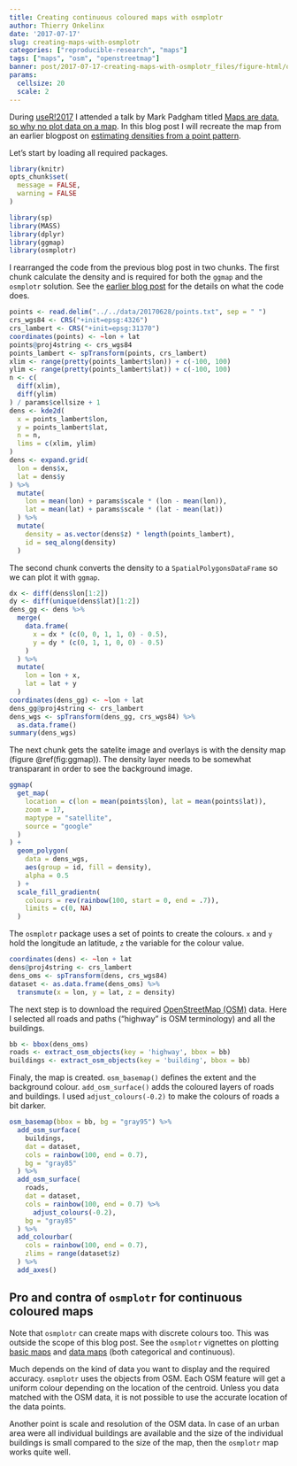 ```yaml
---
title: Creating continuous coloured maps with osmplotr
author: Thierry Onkelinx
date: '2017-07-17'
slug: creating-maps-with-osmplotr
categories: ["reproducible-research", "maps"]
tags: ["maps", "osm", "openstreetmap"]
banner: post/2017-07-17-creating-maps-with-osmplotr_files/figure-html/osmplotr-1.png
params:
  cellsize: 20
  scale: 2
---
```


During [useR!2017](https://user2017.brussels/) I attended a talk by Mark Padgham titled [Maps are data, so why no plot data on a map](https://channel9.msdn.com/Events/useR-international-R-User-conferences/useR-International-R-User-2017-Conference/Maps-are-data-so-why-plot-data-on-a-map). In this blog post I will recreate the map from an earlier blogpost on [estimating densities from a point pattern](../../06/estimating-densities-from-a-point-pattern).

Let's start by loading all required packages.

```r
library(knitr)
opts_chunk$set(
  message = FALSE,
  warning = FALSE
)
```

```r
library(sp)
library(MASS)
library(dplyr)
library(ggmap)
library(osmplotr)
```

I rearranged the code from the previous blog post in two chunks. The first chunk calculate the density and is required for both the `ggmap` and the `osmplotr` solution. See the [earlier blog post](../../06/estimating-densities-from-a-point-pattern) for the details on what the code does.

```r
points <- read.delim("../../data/20170628/points.txt", sep = " ")
crs_wgs84 <- CRS("+init=epsg:4326")
crs_lambert <- CRS("+init=epsg:31370")
coordinates(points) <- ~lon + lat
points@proj4string <- crs_wgs84
points_lambert <- spTransform(points, crs_lambert)
xlim <- range(pretty(points_lambert$lon)) + c(-100, 100)
ylim <- range(pretty(points_lambert$lat)) + c(-100, 100)
n <- c(
  diff(xlim),
  diff(ylim)
) / params$cellsize + 1
dens <- kde2d(
  x = points_lambert$lon,
  y = points_lambert$lat,
  n = n,
  lims = c(xlim, ylim)
)
dens <- expand.grid(
  lon = dens$x,
  lat = dens$y
) %>%
  mutate(
    lon = mean(lon) + params$scale * (lon - mean(lon)),
    lat = mean(lat) + params$scale * (lat - mean(lat))
  ) %>%
  mutate(
    density = as.vector(dens$z) * length(points_lambert),
    id = seq_along(density)
  )
```

The second chunk converts the density to a `SpatialPolygonsDataFrame` so we can plot it with `ggmap`.

```r
dx <- diff(dens$lon[1:2])
dy <- diff(unique(dens$lat)[1:2])
dens_gg <- dens %>%
  merge(
    data.frame(
      x = dx * (c(0, 0, 1, 1, 0) - 0.5),
      y = dy * (c(0, 1, 1, 0, 0) - 0.5)
    )
  ) %>%
  mutate(
    lon = lon + x,
    lat = lat + y
  )
coordinates(dens_gg) <- ~lon + lat
dens_gg@proj4string <- crs_lambert
dens_wgs <- spTransform(dens_gg, crs_wgs84) %>%
  as.data.frame()
summary(dens_wgs)
```

The next chunk gets the satelite image and overlays is with the density map (figure \@ref(fig:ggmap)). The density layer needs to be somewhat transparant in order to see the background image.

```r
ggmap(
  get_map(
    location = c(lon = mean(points$lon), lat = mean(points$lat)),
    zoom = 17,
    maptype = "satellite",
    source = "google"
  )
) +
  geom_polygon(
    data = dens_wgs, 
    aes(group = id, fill = density), 
    alpha = 0.5
  ) +
  scale_fill_gradientn(
    colours = rev(rainbow(100, start = 0, end = .7)),
    limits = c(0, NA)
  )
```

The `osmplotr` package uses a set of points to create the colours. `x` and `y` hold the longitude an latitude, `z` the variable for the colour value.

```r
coordinates(dens) <- ~lon + lat
dens@proj4string <- crs_lambert
dens_oms <- spTransform(dens, crs_wgs84)
dataset <- as.data.frame(dens_oms) %>%
  transmute(x = lon, y = lat, z = density)
```

The next step is to download the required [OpenStreetMap (OSM)](https://www.openstreetmap.org) data. Here I selected all roads and paths ("highway" is OSM terminology) and all the buildings. 

```r
bb <- bbox(dens_oms)
roads <- extract_osm_objects(key = 'highway', bbox = bb)
buildings <- extract_osm_objects(key = 'building', bbox = bb)
```

Finaly, the map is created. `osm_basemap()` defines the extent and the background colour. `add_osm_surface()` adds the coloured layers of roads and buildings. I used `adjust_colours(-0.2)` to make the colours of roads a bit darker.

```r
osm_basemap(bbox = bb, bg = "gray95") %>%
  add_osm_surface(
    buildings,
    dat = dataset,
    cols = rainbow(100, end = 0.7),
    bg = "gray85"
  ) %>%
  add_osm_surface(
    roads,
    dat = dataset,
    cols = rainbow(100, end = 0.7) %>%
      adjust_colours(-0.2),
    bg = "gray85"
  ) %>%
  add_colourbar(
    cols = rainbow(100, end = 0.7),
    zlims = range(dataset$z)
  ) %>%
  add_axes()
```

## Pro and contra of `osmplotr` for continuous coloured maps

Note that `osmplotr` can create maps with discrete colours too. This was outside the scope of this blog post. See the `osmplotr` vignettes on plotting [basic maps](https://cran.r-project.org/web/packages/osmplotr/vignettes/basic-maps.html) and [data maps](https://cran.r-project.org/web/packages/osmplotr/vignettes/data-maps.html) (both categorical and continuous).

Much depends on the kind of data you want to display and the required accuracy. `osmplotr` uses the objects from OSM. Each OSM feature will get a uniform colour depending on the location of the centroid. Unless you data matched with the OSM data, it is not possible to use the accurate location of the data points.

Another point is scale and resolution of the OSM data. In case of an urban area were all individual buildings are available and the size of the individual buildings is small compared to the size of the map, then the `osmplotr` map works quite well.
